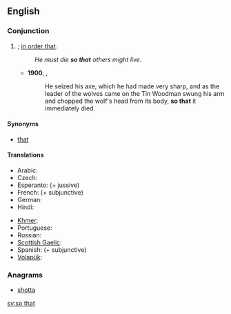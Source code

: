 ==English==

===Conjunction===
{{en-con|pos=[[so]] [[that]]}}

# {{non-gloss definition|Indicates purpose}}; [[in order that]].
#: ''He must die '''so that''' others might live.''
#*'''1900''', {{w|L. Frank Baum}}, {{w|The Wonderful Wizard of Oz}}
#*:He seized his axe, which he had made very sharp, and as the leader of the wolves came on the Tin Woodman swung his arm and chopped the wolf's head from its body, '''so that''' it immediately died. 

====Synonyms====
* {{sense|in order that}} [[that#Conjunction|that]] {{qualifier|conjunction}}

====Translations====
{{trans-top|in order to}}
* Arabic: {{t|ar|حتى|tr=Hattaa}}
* Czech: {{t+|cs|aby}}
* Esperanto: {{t|eo|por ke|xs=Esperanto}} (+ jussive)
* French: {{t+|fr|pour que}} (+ subjunctive)
* German: {{t+|de|sodass}}
* Hindi: {{t-|hi|ताकि|tr=tāki|xs=Hindi}}
{{trans-mid}}
* [[Khmer]]: {{t|km|ដើម្បី|tr=daəmbəy|sc=Khmr|xs=Khmer}}
* Portuguese: {{t-|pt|para que|n}}
* Russian: {{t+|ru|чтобы|tr=čtóby}} {{qualifier|read: štóby}}
* [[Scottish Gaelic]]: {{t-|gd|air chor 's gu|xs=Scottish Gaelic}}
* Spanish: {{t-|es|para que}} (+ subjunctive)
* [[Volapük]]: {{t|vo|dat}}
{{trans-bottom}}

===Anagrams===
* [[shotta#English|shotta]]

[[sv:so that]]